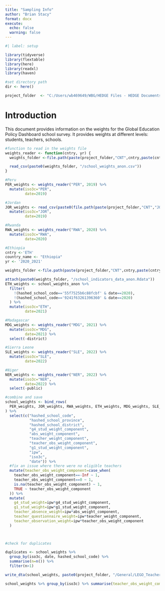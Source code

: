```yaml
---
title: "Sampling Info"
author: "Brian Stacy"
format: docx
execute:
  echo: false
  warning: false
---
```


```r
#| label: setup

library(tidyverse)
library(flextable)
library(here)
library(readxl)
library(haven) 

#set directory path
dir <- here()

project_folder  <- "C:/Users/wb469649/WBG/HEDGE Files - HEDGE Documents/GEPD-Confidential/"


```


# Introduction

This document provides information on the weights for the Global Education Policy Dashboard school survey. It provides weights at different levels: students, teachers, schools.



```r
#function to read in the weights file
weights_reader <- function(cntry, yr) {
  weights_folder <-file.path(paste(project_folder,"CNT",cntry,paste(cntry,yr,"GEPD", sep="_"),paste(cntry,yr,"GEPD_v01_RAW", sep="_"),"Data/anonymized/School/data", sep="/"))

  read_csv(paste0(weights_folder, "/school_weights_anon.csv"))
}

#Peru
PER_weights <- weights_reader("PER", 2019) %>%
  mutate(iso3c="PER",
         date=2019)

#Jordan
JOR_weights <- read_csv(paste0(file.path(paste(project_folder,"CNT","JOR",paste("JOR",'2019',"GEPD", sep="_"),paste("JOR",'2019',"GEPD_v01_RAW", sep="_"),"Data/anonymized/School/data", sep="/")), "/school_weights_anon.csv")) %>%
  mutate(iso3c="JOR",
         date=2019)

#Rwanda
RWA_weights <- weights_reader("RWA", 2020) %>%
  mutate(iso3c="RWA",
         date=2020)

#Ethiopia
cntry <-'ETH'
country_name <- "Ethiopia"
yr <- '2020_2021'

weights_folder <-file.path(paste(project_folder,"CNT",cntry,paste(cntry,yr,"GEPD", sep="_"),paste(cntry,yr,"GEPD_v01_RAW", sep="_"),"Data/anonymized/School", sep="/"))

attach(paste0(weights_folder, "/school_indicators_data_anon.Rdata"))
ETH_weights <- school_weights_anon %>%
  filter(
    !(hashed_school_code=='55f7525b6c88fcbf' & date==2020),
    !(hashed_school_code=='9241f63261396360' & date==2020)
  ) %>%
  mutate(iso3c="ETH",
         date=2021) 

#Madagascar
MDG_weights <- weights_reader("MDG", 2021) %>%
  mutate(iso3c="MDG",
         date=2021) %>%
  select(-district)

#Sierra Leone
SLE_weights <- weights_reader("SLE", 2022) %>%
  mutate(iso3c="SLE",
         date=2022)

#Niger
NER_weights <- weights_reader("NER", 2022) %>%
  mutate(iso3c="NER",
         date=2022) %>%
  select(-public)
```

```r
#combine and save
school_weights <- bind_rows(
  PER_weights, JOR_weights, RWA_weights, ETH_weights, MDG_weights, SLE_weights, NER_weights
) %>%
  select(c("hashed_school_code",
           "hashed_school_province",
           "hashed_school_district",
           "g4_stud_weight_component",
           "abs_weight_component",
           "teacher_weight_component",
           "teacher_obs_weight_component",
           "g1_stud_weight_component",
           "ipw",
           "iso3c", 
           "date")) %>%
  #fix an issue where there were no eligible teachers
  mutate(teacher_obs_weight_component=case_when(
    teacher_obs_weight_component==-Inf ~ 1,
    teacher_obs_weight_component==0 ~ 1,
    is.na(teacher_obs_weight_component) ~ 1,
    TRUE ~ teacher_obs_weight_component
  )) %>%
  mutate(
    g4_stud_weight=ipw*g4_stud_weight_component,
    g1_stud_weight=ipw*g1_stud_weight_component,
    teacher_absence_weight=ipw*abs_weight_component,
    teacher_questionnaire_weight=ipw*teacher_weight_component,
    teacher_observation_weight=ipw*teacher_obs_weight_component
  )
  


#check for duplicates

duplicates <- school_weights %>%
  group_by(iso3c, date, hashed_school_code) %>%
  summarise(n=n()) %>%
  filter(n>1)

write_dta(school_weights, paste0(project_folder, "/General/LEGO_Teacher_Paper/5_output_data/GEPD_weights.dta"))

school_weights %>% group_by(iso3c) %>% summarise(teacher_obs_weight_component=median(teacher_obs_weight_component))
```

